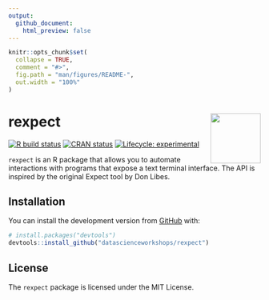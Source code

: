 ```yaml
---
output:
  github_document:
    html_preview: false
---
```


<!-- README.md is generated from README.Rmd. Please edit that file -->

```r
knitr::opts_chunk$set(
  collapse = TRUE,
  comment = "#>",
  fig.path = "man/figures/README-",
  out.width = "100%"
)
```

# rexpect <img src="man/figures/logo.png" align="right" width="100px" />

[![R build status](https://github.com/datascienceworkshops/rexpect/workflows/R-CMD-check/badge.svg)](https://github.com/datascienceworkshops/expect/actions)
[![CRAN status](https://www.r-pkg.org/badges/version/rexpect)](https://CRAN.R-project.org/package=rexpect)
[![Lifecycle: experimental](https://img.shields.io/badge/lifecycle-experimental-orange.svg)](https://www.tidyverse.org/lifecycle/#experimental)

`rexpect` is an R package that allows you to automate interactions with programs that
expose a text terminal interface. The API is inspired by the original Expect tool by Don Libes.

## Installation

You can install the development version from [GitHub](https://github.com/) with:

```r
# install.packages("devtools")
devtools::install_github("datascienceworkshops/rexpect")
```

## License

The `rexpect` package is licensed under the MIT License.
